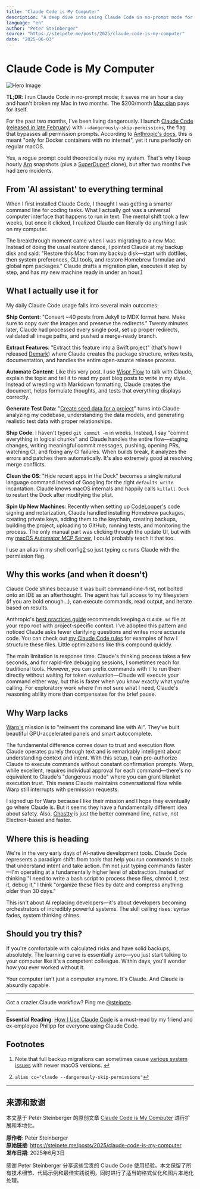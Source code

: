 ```yaml
---
title: "Claude Code is My Computer"
description: "A deep dive into using Claude Code in no-prompt mode for daily development tasks. Learn how to leverage AI for content shipping, code extraction, automation, and system management."
language: "en"
author: "Peter Steinberger"
source: "https://steipete.me/posts/2025/claude-code-is-my-computer"
date: "2025-06-03"
---
```


# Claude Code is My Computer

![Hero Image](/images/steipete-article/hero.png)

**TL;DR**: I run Claude Code in no-prompt mode; it saves me an hour a day and hasn't broken my Mac in two months. The $200/month [Max plan](https://steipete.me/posts/2025/stop-overthinking-ai-subscriptions/) pays for itself.

For the past two months, I've been living dangerously. I launch [Claude Code](https://claude.ai/code) ([released in late February](https://www.anthropic.com/news/claude-3-7-sonnet)) with `--dangerously-skip-permissions`, the flag that bypasses all permission prompts. According to [Anthropic's docs](https://docs.anthropic.com/en/docs/claude-code), this is meant "only for Docker containers with no internet", yet it runs perfectly on regular macOS.

Yes, a rogue prompt could theoretically nuke my system. That's why I keep hourly [Arq](https://www.arqbackup.com/) snapshots (plus a [SuperDuper!](https://www.shirt-pocket.com/SuperDuper/SuperDuperDescription.html) clone), but after two months I've had zero incidents.

## From 'AI assistant' to everything terminal

When I first installed Claude Code, I thought I was getting a smarter command line for coding tasks. What I actually got was a universal computer interface that happens to run in text. The mental shift took a few weeks, but once it clicked, I realized Claude can literally do anything I ask on my computer.

The breakthrough moment came when I was migrating to a new Mac. Instead of doing the usual restore dance, I pointed Claude at my backup disk and said: "Restore this Mac from my backup disk—start with dotfiles, then system preferences, CLI tools, and restore Homebrew formulae and global npm packages." Claude drafts a migration plan, executes it step by step, and has my new machine ready in under an hour.[1](https://steipete.me/posts/2025/claude-code-is-my-computer#user-content-fn-1)

## What I actually use it for

My daily Claude Code usage falls into several main outcomes:

**Ship Content**: "Convert ~40 posts from Jekyll to MDX format here. Make sure to copy over the images and preserve the redirects." Twenty minutes later, Claude had processed every single post, set up proper redirects, validated all image paths, and pushed a merge-ready branch.

**Extract Features**: "Extract this feature into a Swift project" (that's how I released [Demark](https://steipete.me/posts/2025/introducing-demark-html-to-markdown-in-swift/)) where Claude creates the package structure, writes tests, documentation, and handles the entire open-source release process.

**Automate Content**: Like this very post. I use [Wispr Flow](https://wisprflow.ai/) to talk with Claude, explain the topic and tell it to read my past blog posts to write in my style. Instead of wrestling with Markdown formatting, Claude creates the document, helps formulate thoughts, and tests that everything displays correctly.

**Generate Test Data**: "[Create seed data for a project](https://x.com/steipete/status/1923897903698887036)" turns into Claude analyzing my codebase, understanding the data models, and generating realistic test data with proper relationships.

**Ship Code**: I haven't typed `git commit -m` in weeks. Instead, I say "commit everything in logical chunks" and Claude handles the entire flow—staging changes, writing meaningful commit messages, pushing, opening PRs, watching CI, and fixing any CI failures. When builds break, it analyzes the errors and patches them automatically. It's also extremely good at resolving merge conflicts.

**Clean the OS**: "Hide recent apps in the Dock" becomes a single natural language command instead of Googling for the right `defaults write` incantation. Claude knows macOS internals and happily calls `killall Dock` to restart the Dock after modifying the plist.

**Spin Up New Machines**: Recently when setting up [CodeLooper's](https://www.codelooper.app/) code signing and notarization, Claude handled installing Homebrew packages, creating private keys, adding them to the keychain, creating backups, building the project, uploading to GitHub, running tests, and monitoring the process. The only manual part was clicking through the update UI, but with my [macOS Automator MCP Server](https://github.com/steipete/macos-automator-mcp), I could probably teach it that too.

I use an alias in my shell config[2](https://steipete.me/posts/2025/claude-code-is-my-computer#user-content-fn-2) so just typing `cc` runs Claude with the permission flag.

## Why this works (and when it doesn't)

Claude Code shines because it was built command-line-first, not bolted onto an IDE as an afterthought. The agent has full access to my filesystem (if you are bold enough…), can execute commands, read output, and iterate based on results.

Anthropic's [best practices guide](https://www.anthropic.com/engineering/claude-code-best-practices) recommends keeping a `CLAUDE.md` file at your repo root with project-specific context. I've adopted this pattern and noticed Claude asks fewer clarifying questions and writes more accurate code. You can check out [my Claude Code rules](https://github.com/steipete/agent-rules) for examples of how I structure these files. Little optimizations like this compound quickly.

The main limitation is response time. Claude's thinking process takes a few seconds, and for rapid-fire debugging sessions, I sometimes reach for traditional tools. However, you can prefix commands with `!` to run them directly without waiting for token evaluation—Claude will execute your command either way, but this is faster when you know exactly what you're calling. For exploratory work where I'm not sure what I need, Claude's reasoning ability more than compensates for the brief pause.

## Why Warp lacks

[Warp's](https://www.warp.dev/) mission is to "reinvent the command line with AI". They've built beautiful GPU-accelerated panels and smart autocomplete.

The fundamental difference comes down to trust and execution flow. Claude operates purely through text and is remarkably intelligent about understanding context and intent. With this setup, I can pre-authorize Claude to execute commands without constant confirmation prompts. Warp, while excellent, requires individual approval for each command—there's no equivalent to Claude's "dangerous mode" where you can grant blanket execution trust. This means Claude maintains conversational flow while Warp still interrupts with permission requests.

I signed up for Warp because I like their mission and I hope they eventually go where Claude is. But it seems they have a fundamentally different idea about safety. Also, [Ghostty](https://ghostty.org/) is just the better command line, native, not Electron-based and faster.

## Where this is heading

We're in the very early days of AI-native development tools. Claude Code represents a paradigm shift: from tools that help you run commands to tools that understand intent and take action. I'm not just typing commands faster—I'm operating at a fundamentally higher level of abstraction. Instead of thinking "I need to write a bash script to process these files, chmod it, test it, debug it," I think "organize these files by date and compress anything older than 30 days."

This isn't about AI replacing developers—it's about developers becoming orchestrators of incredibly powerful systems. The skill ceiling rises: syntax fades, system thinking shines.

## Should you try this?

If you're comfortable with calculated risks and have solid backups, absolutely. The learning curve is essentially zero—you just start talking to your computer like it's a competent colleague. Within days, you'll wonder how you ever worked without it.

Your computer isn't just a computer anymore. It's Claude. And Claude is absurdly capable.

---

Got a crazier Claude workflow? Ping me [@steipete](https://twitter.com/steipete).

---

**Essential Reading**: [How I Use Claude Code](https://spiess.dev/blog/how-i-use-claude-code) is a must-read by my friend and ex-employee Philipp for everyone using Claude Code.

## Footnotes

1. Note that full backup migrations can sometimes cause [various system issues](https://discussions.apple.com/thread/255759421) with newer macOS versions. [↩](https://steipete.me/posts/2025/claude-code-is-my-computer#user-content-fnref-1)

2. `alias cc="claude --dangerously-skip-permissions"`[↩](https://steipete.me/posts/2025/claude-code-is-my-computer#user-content-fnref-2)

---

## 来源和致谢

本文基于 Peter Steinberger 的原创文章 [Claude Code is My Computer](https://steipete.me/posts/2025/claude-code-is-my-computer) 进行扩展和本地化。

**原作者**: Peter Steinberger  
**原始链接**: https://steipete.me/posts/2025/claude-code-is-my-computer  
**发布日期**: 2025年6月3日  

感谢 Peter Steinberger 分享这些宝贵的 Claude Code 使用经验。本文保留了所有技术细节、代码示例和最佳实践说明，同时进行了适当的格式优化和图片本地化处理。 
